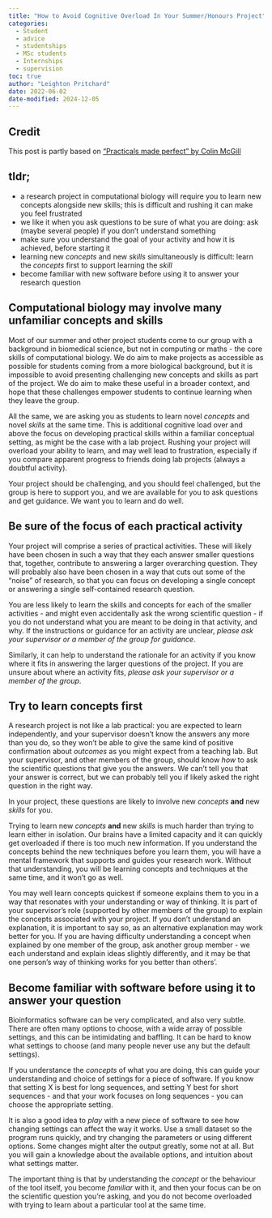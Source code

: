 ```yaml
---
title: "How to Avoid Cognitive Overload In Your Summer/Honours Project"
categories:
  - Student
  - advice
  - studentships
  - MSc students
  - Internships
  - supervision
toc: true
author: "Leighton Pritchard"
date: 2022-06-02
date-modified: 2024-12-05
---
```


::: {.callout-tip}
## Credit 

This post is partly based on ["Practicals made perfect" by Colin McGill](https://edu.rsc.org/ideas/how-to-apply-cognitive-load-theory-to-chemistry-practicals/4015738.article)
:::

::: {.callout-important}
## tldr;

- a research project in computational biology will require you to learn new concepts alongside new skills; this is difficult and rushing it can make you feel frustrated
- we like it when you ask questions to be sure of what you are doing: ask (maybe several people) if you don't understand something
- make sure you understand the goal of your activity and how it is achieved, before starting it
- learning new _concepts_ and new _skills_ simultaneously is difficult: learn the _concepts_ first to support learning the _skill_
- become familiar with new software before using it to answer your research question
:::

## Computational biology may involve many unfamiliar concepts and skills

Most of our summer and other project students come to our group with a background in biomedical science, but not in computing or maths - the core skills of computational biology. We do aim to make projects as accessible as possible for students coming from a more biological background, but it is impossible to avoid presenting challenging new concepts and skills as part of the project. We do aim to make these useful in a broader context, and hope that these challenges empower students to continue learning when they leave the group.

All the same, we are asking you as students to learn novel _concepts_ and novel _skills_ at the same time. This is additional cognitive load over and above the focus on developing practical skills within a familiar conceptual setting, as might be the case with a lab project. Rushing your project will overload your ability to learn, and may well lead to frustration, especially if you compare apparent progress to friends doing lab projects (always a doubtful activity).

Your project should be challenging, and you should feel challenged, but the group is here to support you, and we are available for you to ask questions and get guidance. We want you to learn and do well.

## Be sure of the focus of each practical activity

Your project will comprise a series of practical activities. These will likely have been chosen in such a way that they each answer smaller questions that, together, contribute to answering a larger overarching question. They will probably also have been chosen in a way that cuts out some of the "noise" of research, so that you can focus on developing a single concept or answering a single self-contained research question.

You are less likely to learn the skills and concepts for each of the smaller activities - and might even accidentally ask the wrong scientific question - if you do not understand what you are meant to be doing in that activity, and why. If the instructions or guidance for an activity are unclear, _please ask your supervisor or a member of the group for guidance_.

Similarly, it can help to understand the rationale for an activity if you know where it fits in answering the larger questions of the project. If you are unsure about where an activity fits, _please ask your supervisor or a member of the group_.

## Try to learn concepts first

A research project is not like a lab practical: you are expected to learn independently, and your supervisor doesn't know the answers any more than you do, so they won't be able to give the same kind of positive confirmation about _outcomes_ as you might expect from a teaching lab. But your supervisor, and other members of the group, should know _how_ to ask the scientific questions that give you the answers. We can't tell you that your answer is correct, but we can probably tell you if likely asked the right question in the right way.

In your project, these questions are likely to involve new _concepts_ **and** new _skills_ for you.

Trying to learn new _concepts_ **and** new _skills_ is much harder than trying to learn either in isolation. Our brains have a limited capacity and it can quickly get overloaded if there is too much new information. If you understand the concepts behind the new techniques before you learn them, you will have a mental framework that supports and guides your research work. Without that understanding, you will be learning concepts and techniques at the same time, and it won't go as well.

You may well learn concepts quickest if someone explains them to you in a way that resonates with your understanding or way of thinking. It is part of your supervisor's role (supported by other members of the group) to explain the concepts associated with your project. If you don't understand an explanation, it is important to say so, as an alternative explanation may work better for you. If you are having difficulty understanding a concept when explained by one member of the group, ask another group member - we each understand and explain ideas slightly differently, and it may be that one person's way of thinking works for you better than others'.

## Become familiar with software before using it to answer your question

Bioinformatics software can be very complicated, and also very subtle. There are often many options to choose, with a wide array of possible settings, and this can be intimidating and baffling. It can be hard to know what settings to choose (and many people never use any but the default settings).

If you understance the _concepts_ of what you are doing, this can guide your understanding and choice of settings for a piece of software. If you know that setting X is best for long sequences, and setting Y best for short sequences - and that your work focuses on long sequences - you can choose the appropriate setting.

It is also a good idea to _play_ with a new piece of software to see how changing settings can affect the way it works. Use a small dataset so the program runs quickly, and try changing the parameters or using different options. Some changes might alter the output greatly, some not at all. But you will gain a knowledge about the available options, and intuition about what settings matter.

The important thing is that by understanding the _concept_ or the behaviour of the tool itself, you become _familiar_ with it, and then your focus can be on the scientific question you're asking, and you do not become overloaded with trying to learn about a particular tool at the same time.

